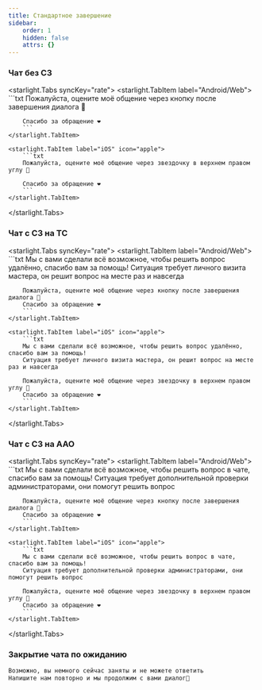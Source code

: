 ```yaml
---
title: Стандартное завершение
sidebar:
    order: 1
    hidden: false
    attrs: {}
---
```

### Чат без СЗ

<starlight.Tabs syncKey="rate">
    <starlight.TabItem label="Android/Web">
        ```txt
        Пожалуйста, оцените моё общение через кнопку после завершения диалога 🙏

        Спасибо за обращение ❤
        ```
    </starlight.TabItem>

    <starlight.TabItem label="iOS" icon="apple">
        ```txt
        Пожалуйста, оцените моё общение через звездочку в верхнем правом углу 🙏

        Спасибо за обращение ❤
        ```
    </starlight.TabItem>
</starlight.Tabs>

### Чат с СЗ на ТС

<starlight.Tabs syncKey="rate">
    <starlight.TabItem label="Android/Web">
        ```txt
        Мы с вами сделали всё возможное, чтобы решить вопрос удалённо, спасибо вам за помощь!
        Ситуация требует личного визита мастера, он решит вопрос на месте раз и навсегда

        Пожалуйста, оцените моё общение через кнопку после завершения диалога 🙏
        Спасибо за обращение ❤
        ```
    </starlight.TabItem>

    <starlight.TabItem label="iOS" icon="apple">
        ```txt
        Мы с вами сделали всё возможное, чтобы решить вопрос удалённо, спасибо вам за помощь!
        Ситуация требует личного визита мастера, он решит вопрос на месте раз и навсегда

        Пожалуйста, оцените моё общение через звездочку в верхнем правом углу 🙏
        Спасибо за обращение ❤
        ```
    </starlight.TabItem>
</starlight.Tabs>

### Чат с СЗ на ААО

<starlight.Tabs syncKey="rate">
    <starlight.TabItem label="Android/Web">
        ```txt
        Мы с вами сделали всё возможное, чтобы решить вопрос в чате, спасибо вам за помощь!
        Ситуация требует дополнительной проверки администраторами, они помогут решить вопрос

        Пожалуйста, оцените моё общение через кнопку после завершения диалога 🙏
        Спасибо за обращение ❤
        ```
    </starlight.TabItem>

    <starlight.TabItem label="iOS" icon="apple">
        ```txt
        Мы с вами сделали всё возможное, чтобы решить вопрос в чате, спасибо вам за помощь!
        Ситуация требует дополнительной проверки администраторами, они помогут решить вопрос

        Пожалуйста, оцените моё общение через звездочку в верхнем правом углу 🙏
        Спасибо за обращение ❤
        ```
    </starlight.TabItem>
</starlight.Tabs>

### Закрытие чата по ожиданию
```txt
Возможно, вы немного сейчас заняты и не можете ответить
Напишите нам повторно и мы продолжим с вами диалог🙂
```